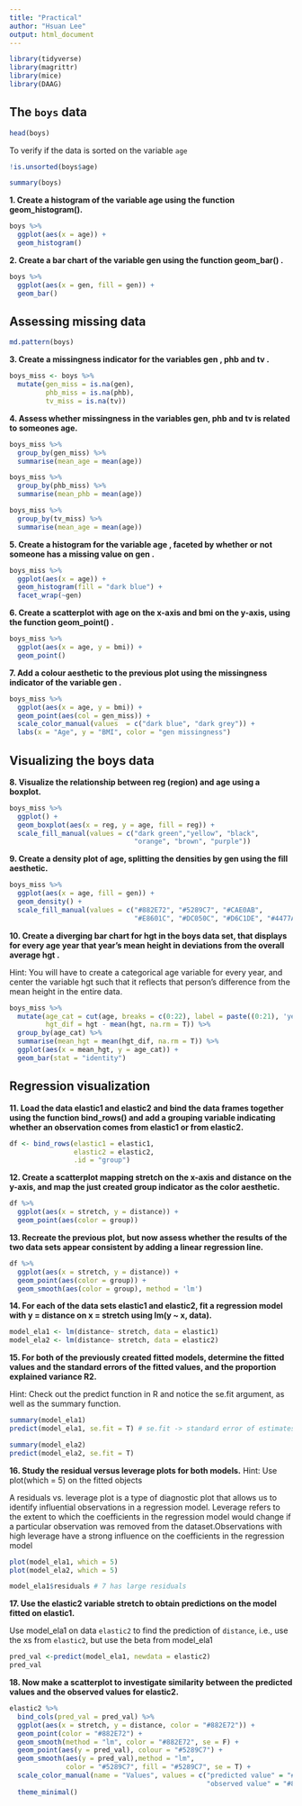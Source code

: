 ```yaml
---
title: "Practical"
author: "Hsuan Lee"
output: html_document
---
```

```r
library(tidyverse)
library(magrittr)
library(mice)
library(DAAG)
```

## The `boys` data
```r
head(boys)
```

To verify if the data is sorted on the variable `age`
```r
!is.unsorted(boys$age)
```

```r
summary(boys)
```

**1. Create a histogram of the variable age using the function geom_histogram().**
```r
boys %>%
  ggplot(aes(x = age)) +
  geom_histogram()
```

**2. Create a bar chart of the variable gen using the function geom_bar() .**
```r
boys %>%
  ggplot(aes(x = gen, fill = gen)) +
  geom_bar()
```

## Assessing missing data

```r
md.pattern(boys)
```

**3. Create a missingness indicator for the variables gen , phb and tv .**
```r
boys_miss <- boys %>%
  mutate(gen_miss = is.na(gen), 
         phb_miss = is.na(phb),
         tv_miss = is.na(tv))
```

**4. Assess whether missingness in the variables gen, phb and tv is related to someones age.**
```r
boys_miss %>%
  group_by(gen_miss) %>%
  summarise(mean_age = mean(age))
```

```r
boys_miss %>%
  group_by(phb_miss) %>%
  summarise(mean_phb = mean(age))
```

```r
boys_miss %>%
  group_by(tv_miss) %>%
  summarise(mean_age = mean(age))
```

**5. Create a histogram for the variable age , faceted by whether or not someone has a missing value on gen .**
```r
boys_miss %>%
  ggplot(aes(x = age)) +
  geom_histogram(fill = "dark blue") +
  facet_wrap(~gen)
```

**6. Create a scatterplot with age on the x-axis and bmi on the y-axis, using the function geom_point() .**
```r
boys_miss %>%
  ggplot(aes(x = age, y = bmi)) +
  geom_point()
```

**7. Add a colour aesthetic to the previous plot using the missingness indicator of the variable gen .**
```r
boys_miss %>%
  ggplot(aes(x = age, y = bmi)) +
  geom_point(aes(col = gen_miss)) +
  scale_color_manual(values  = c("dark blue", "dark grey")) +
  labs(x = "Age", y = "BMI", color = "gen missingness")
```

## Visualizing the boys data

**8. Visualize the relationship between reg (region) and age using a boxplot.**
```r
boys_miss %>%
  ggplot() +
  geom_boxplot(aes(x = reg, y = age, fill = reg)) +
  scale_fill_manual(values = c("dark green","yellow", "black", 
                               "orange", "brown", "purple"))
```

**9. Create a density plot of age, splitting the densities by gen using the fill aesthetic.**
```r
boys_miss %>%
  ggplot(aes(x = age, fill = gen)) +
  geom_density() +
  scale_fill_manual(values = c("#882E72", "#5289C7", "#CAE0AB", 
                               "#E8601C", "#DC050C", "#D6C1DE", "#4477AA"))
```

**10. Create a diverging bar chart for hgt in the boys data set, that displays for every age year that year’s mean height in deviations from the overall average hgt .**

Hint: You will have to create a categorical age variable for every year, and center the variable hgt such that it reflects that person’s difference from the mean height in the entire data.
```r
boys_miss %>%
  mutate(age_cat = cut(age, breaks = c(0:22), label = paste((0:21), 'year old')),
         hgt_dif = hgt - mean(hgt, na.rm = T)) %>%
  group_by(age_cat) %>%
  summarise(mean_hgt = mean(hgt_dif, na.rm = T)) %>%
  ggplot(aes(x = mean_hgt, y = age_cat)) +
  geom_bar(stat = "identity")
```

## Regression visualization

**11. Load the data elastic1 and elastic2 and bind the data frames together using the function bind_rows() and add a grouping variable indicating whether an observation comes from elastic1 or from elastic2.**
```r
df <- bind_rows(elastic1 = elastic1, 
                elastic2 = elastic2, 
                .id = "group")
```

**12. Create a scatterplot mapping stretch on the x-axis and distance on the y-axis, and map the just created group indicator as the color aesthetic.**
```r
df %>%
  ggplot(aes(x = stretch, y = distance)) +
  geom_point(aes(color = group))
```

**13. Recreate the previous plot, but now assess whether the results of the two data sets appear consistent by adding a linear regression line.**
```r
df %>%
  ggplot(aes(x = stretch, y = distance)) +
  geom_point(aes(color = group)) +
  geom_smooth(aes(color = group), method = 'lm')
```

**14. For each of the data sets elastic1 and elastic2, fit a regression model with y = distance on x = stretch using lm(y ~ x, data).**
```r
model_ela1 <- lm(distance~ stretch, data = elastic1)
model_ela2 <- lm(distance~ stretch, data = elastic2)
```

**15. For both of the previously created fitted models, determine the fitted values and the standard errors of the fitted values, and the proportion explained variance R2.**

Hint: Check out the predict function in R and notice the se.fit argument, as well as the summary function.
```r
summary(model_ela1)
predict(model_ela1, se.fit = T) # se.fit -> standard error of estimates

summary(model_ela2)
predict(model_ela2, se.fit = T)
```

**16. Study the residual versus leverage plots for both models.**
Hint: Use plot(which = 5) on the fitted objects

A residuals vs. leverage plot is a type of diagnostic plot that allows us to identify influential observations in a regression model.
Leverage refers to the extent to which the coefficients in the regression model would change if a particular observation was removed from the dataset.Observations with high leverage have a strong influence on the coefficients in the regression model
```r
plot(model_ela1, which = 5)
plot(model_ela2, which = 5)

model_ela1$residuals # 7 has large residuals
```

**17. Use the elastic2 variable stretch to obtain predictions on the model fitted on elastic1.**

Use model_ela1 on data `elastic2` to find the prediction of `distance`, i.e., use the xs from `elastic2`, but use the beta from model_ela1
```r
pred_val <-predict(model_ela1, newdata = elastic2)
pred_val
```

**18. Now make a scatterplot to investigate similarity between the predicted values and the observed values for elastic2.**
```r
elastic2 %>%
  bind_cols(pred_val = pred_val) %>%
  ggplot(aes(x = stretch, y = distance, color = "#882E72")) +
  geom_point(color = "#882E72") +
  geom_smooth(method = "lm", color = "#882E72", se = F) +
  geom_point(aes(y = pred_val), colour = "#5289C7") +
  geom_smooth(aes(y = pred_val),method = "lm", 
              color = "#5289C7", fill = "#5289C7", se = T) +
  scale_color_manual(name = "Values", values = c("predicted value" = "#5289C7", 
                                                 "observed value" = "#882E72")) +
  theme_minimal()
```













